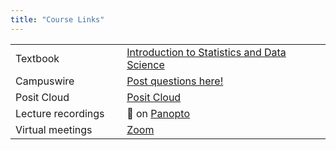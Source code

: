 ---
title: "Course Links"
---

|                    |                                                                                              |
|-------------------------|----------------------------------------------|
| Textbook           | [Introduction to Statistics and Data Science](https://nustat.github.io/intro-stat-data-sci/) |
| Campuswire         | [Post questions here!](https://campuswire.com/c/G6C07549E)                                   |
| Posit Cloud        | [Posit Cloud](https://posit.cloud/)                                                          |
| Lecture recordings | 🔗 on [Panopto](https://canvas.northwestern.edu/courses/183509/external_tools/14501)         |
| Virtual meetings   | [Zoom](https://northwestern.zoom.us/j/99863923813)                                           |
